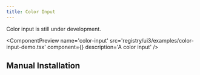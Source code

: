 ```yaml
---
title: Color Input
---
```



Color input is still under development.

<ComponentPreview
  name='color-input'
  src='registry/ui3/examples/color-input-demo.tsx'
  component={<ColorInputDemo />}
  description='A color input'
/>

## Manual Installation

<ComponentSource
  src='registry/ui3/ui/input/color-input.tsx'
  title='input/color-input.tsx'
  language='tsx'
/>
